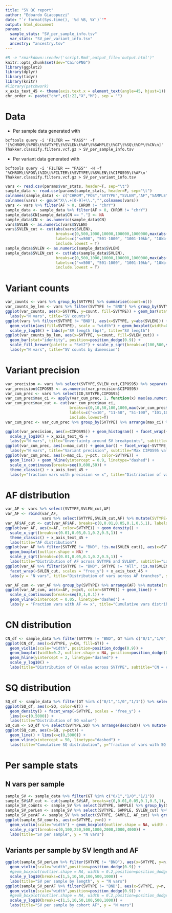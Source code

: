 ```yaml
---
title: "SV QC report"
author: "Edoardo Giacopuzzi"
date: "`r format(Sys.time(), '%d %B, %Y')`""
output: html_document
params:
  sample_stats: "SV_per_sample_info.tsv"
  var_stats: "SV_per_variant_info.tsv"
  ancestry: "ancestry.tsv"
---
```


```r
#R -e "rmarkdown::render('script.Rmd',output_file='output.html')"
knitr::opts_chunk$set(dev="CairoPNG")
library(ggplot2)
library(dplyr)
library(tidyr)
library(knitr)
#library(patchwork)
x_axis_text_45 <- theme(axis.text.x = element_text(angle=45, hjust=1))
chr_order <- paste("chr",c(1:22,"X","M"), sep = "")
```

# Data
- Per sample data generated with
```
bcftools query -i 'FILTER == "PASS"' -f '[%CHROM\t%POS\t%SVTYPE\t%SVLEN\t%AF\t%SAMPLE\t%GT\t%SQ\t%DP\t%CN\n]' Thakker.classify.filters.vcf.gz > SV_per_sample_info.tsv
```

- Per variant data generated with
```
bcftools query -i 'FILTER == "PASS"' -H -f '%CHROM\t%POS\t%ID\t%FILTER\t%SVTYPE\t%SVLEN\t%CIPOS95\t%AF\n' Thakker.classify.filters.vcf.gz > SV_per_variant_info.tsv
```

```r
vars <- read.csv(params$var_stats, header=T, sep="\t")
sample_data <- read.csv(params$sample_stats, header=F, sep="\t")
colnames(sample_data) <- c("CHROM","POS","SVTYPE","SVLEN","AF","SAMPLE","GT","SQ","DP","CN")
colnames(vars) <- gsub("X\\.+[0-9]+\\.","",colnames(vars))
vars <- vars %>% filter(AF > 0, CHROM != "chrY")
sample_data <- sample_data %>% filter(AF > 0, CHROM != "chrY")
sample_data$CN[sample_data$CN == "."] <- NA
sample_data$CN <- as.numeric(sample_data$CN)
vars$SVLEN <- as.numeric(vars$SVLEN)
vars$SVLEN_cut <- cut(abs(vars$SVLEN), 
                      breaks=c(0,500,1000,10000,100000,1000000,max(abs(vars$SVLEN), na.rm = T)), 
                      labels=c("<=500", "501-1000", "1001-10kb", "10kb-100kb", "100kb-1Mb", ">1Mb"),
                      include.lowest = T)
sample_data$SVLEN <- as.numeric(sample_data$SVLEN)
sample_data$SVLEN_cut <- cut(abs(sample_data$SVLEN), 
                      breaks=c(0,500,1000,10000,100000,1000000,max(abs(sample_data$SVLEN), na.rm = T)), 
                      labels=c("<=500", "501-1000", "1001-10kb", "10kb-100kb", "100kb-1Mb", ">1Mb"),
                      include.lowest = T)
```

# Variant counts

```r
var_counts <- vars %>% group_by(SVTYPE) %>% summarise(count=n())
var_counts_by_len <- vars %>% filter(SVTYPE != "BND") %>% group_by(SVTYPE,SVLEN_cut) %>% summarise(count=n())
ggplot(var_counts, aes(x=SVTYPE, y=count, fill=SVTYPE)) + geom_bar(stat="identity") +
  labs(y="N vars", title="SV counts")
ggplot(vars %>% filter(SVTYPE != "BND"), aes(x=SVTYPE, y=abs(SVLEN))) + 
  geom_violin(aes(fill=SVTYPE), scale = "width") + geom_boxplot(width=0.2, outlier.shape = NA) + 
  scale_y_log10() + labs(y="SV length (bp)", title="SV length")
ggplot(var_counts_by_len, aes(x=SVTYPE, y=count, fill=SVLEN_cut)) + 
  geom_bar(stat="identity", position=position_dodge(0.9)) + 
  scale_fill_brewer(palette = "Set2") + scale_y_sqrt(breaks=c(100,500,seq(1000,5000,1000))) +
  labs(y="N vars", title="SV counts by dimension")
```

# Variant precision

```r
var_precision <- vars %>% select(SVTYPE,SVLEN_cut,CIPOS95) %>% separate_rows(CIPOS95, sep = ",")
var_precision$CIPOS95 <- as.numeric(var_precision$CIPOS95)
var_cum_prec <- vars %>% select(ID,SVTYPE,CIPOS95)
var_cum_prec$max_ci <- apply(var_cum_prec, 1, function(x) max(as.numeric(unlist(strsplit(x['CIPOS95'],split = ",")))))
var_cum_prec$max_cut <- cut(var_cum_prec$max_ci, 
                            breaks=c(0,10,50,100,1000,max(var_cum_prec$max_ci)), 
                            labels=c("<=10", "11-50", "51-100", "101,1000", ">1000"),
                            include.lowest=T)
var_cum_prec <- var_cum_prec %>% group_by(SVTYPE) %>% arrange(max_ci) %>% mutate(rank=row_number()) %>% mutate(pct=rank/max(rank))

ggplot(var_precision, aes(x=CIPOS95)) + geom_histogram() + facet_wrap(~SVTYPE, scales = "free_y") + 
  scale_y_log10() + x_axis_text_45 + 
  labs(y="N vars", title="Unvertainty around SV breakpoints", subtitle="CIPOS95 values as reported by lumpy")
ggplot(var_cum_prec, aes(x=max_cut)) + geom_bar() + facet_wrap(~SVTYPE, scales = "free_y") + x_axis_text_45 + 
  labs(y="N vars", title="Variant precision", subtitle="Max CIPOS95 value (uncertainty) for each variant")
ggplot(var_cum_prec, aes(x=max_ci, y=pct, color=SVTYPE)) + 
  geom_line() + geom_hline(yintercept = 0.9, linetype="dashed") + 
  scale_x_continuous(breaks=seq(0,600,50)) + 
  theme_classic() + x_axis_text_45 + 
  labs(y="fraction vars with precision <= x", title="Distribution of variant precision", subtitle="Distribution of max CIPOS95 value (uncertainty) for each variant")
```

# AF distribution

```r
var_AF <- vars %>% select(SVTYPE,SVLEN_cut,AF) 
var_AF <- rbind(var_AF, 
                vars %>% select(SVTYPE,SVLEN_cut,AF) %>% mutate(SVTYPE="All"))
var_AF$AF_cut <- cut(var_AF$AF, breaks=c(0,0.01,0.05,0.1,0.5,1), labels = c("<0.01", "0.01-0.05","0.05-0.1","0.1-0.5",">0.5"), include.lowest = T)
ggplot(var_AF, aes(x=AF, color=SVTYPE)) + geom_density() + 
  scale_x_sqrt(breaks=c(0.01,0.05,0.1,0.2,0.5,1)) + 
  theme_classic() + x_axis_text_45 + 
  labs(title="AF distribution")
ggplot(var_AF %>% filter(SVTYPE != "BND", !is.na(SVLEN_cut)), aes(x=SVTYPE, y=AF, fill=SVLEN_cut)) + 
  geom_boxplot(outlier.shape = NA) +
  scale_y_sqrt(breaks=c(0.01,0.05,0.1,0.2,0.5,1)) + 
  labs(title="Distribution of AF across SVTYPE and SVLEN", subtitle="Larger variants associate with lower AF, very large ones (>1Mb) are likely recurrent artifacts")
ggplot(var_AF %>% filter(SVTYPE != "BND", SVTYPE != "All", !is.na(SVLEN_cut)), aes(x=AF_cut, fill=SVTYPE)) + geom_bar() +
  facet_wrap(~SVLEN_cut, scales = "free_y") + x_axis_text_45 + 
  labs(y = "N vars", title="Distribution of vars across AF tranches", subtitle="Panels represent SV length tranches")

var_AF_cum <- var_AF %>% group_by(SVTYPE) %>% arrange(AF) %>% mutate(rank=row_number()) %>% mutate(pct=rank/max(rank))
ggplot(var_AF_cum, aes(x=AF, y=pct, color=SVTYPE)) + geom_line() + 
  scale_x_continuous(breaks=seq(0,1,0.1)) +
  geom_vline(xintercept = 0.05, linetype="dashed") + 
  labs(y = "Fraction vars with AF <= x", title="Cumulative vars distribution across AF", subtitle="Dashed line indicates low freq threshold (5%)")

```

# CN distribution

```r
CN_df <- sample_data %>% filter(SVTYPE != "BND", GT %in% c("0/1","1/0","1/1")) %>% select(SVTYPE,CN,GT)
ggplot(CN_df, aes(x=SVTYPE, y=CN, fill=GT)) + 
  geom_violin(scale="width", position=position_dodge(0.9)) +
  geom_boxplot(width=0.2, outlier.shape = NA, position=position_dodge(0.9)) +
  geom_hline(yintercept = 2, linetype="dashed") +
  scale_y_log10() +
  labs(title="Distribution of CN value across SVTYPE", subtitle="CN = copy-number value from CNVnator. Dashed line represent 2 copies")

```

# SQ distribution

```r
SQ_df <- sample_data %>% filter(GT %in% c("0/1","1/0","1/1")) %>% select(SVTYPE,SQ,GT)
ggplot(SQ_df, aes(x=SQ, color=GT)) + 
  geom_density() + facet_wrap(~SVTYPE, scales = "free_y") +
  lims(x=c(0,5000)) +
  labs(title="Distribution of SQ value")
SQ_cum <- SQ_df %>% select(SVTYPE,SQ) %>% arrange(desc(SQ)) %>% mutate(rank=row_number()) %>% mutate(pct=rank/max(rank))
ggplot(SQ_cum, aes(x=SQ, y=pct)) + 
  geom_line() + lims(x=c(0,5000)) +
  geom_vline(xintercept = 50, linetype="dashed") +
  labs(title="Cumulative SQ distribution", y="fraction of vars with SQ >= x")
```

# Per sample stats

## N vars per sample

```r
sample_SV <- sample_data %>% filter(GT %in% c("0/1","1/0","1/1"))
sample_SV$AF_cut <- cut(sample_SV$AF, breaks=c(0,0.01,0.05,0.1,0.5,1), labels = c("<0.01", "0.01-0.05","0.05-0.1","0.1-0.5",">0.5"), include.lowest = T)
sample_SV_counts <- sample_SV %>% select(SVTYPE, SAMPLE) %>% group_by(SAMPLE,SVTYPE) %>% summarise(n=n())
sample_SV_perLen <- sample_SV %>% select(SVTYPE, SAMPLE, SVLEN_cut) %>% group_by(SAMPLE,SVTYPE,SVLEN_cut) %>% summarise(n=n())
sample_SV_perAF <- sample_SV %>% select(SVTYPE, SAMPLE, AF_cut) %>% group_by(SAMPLE,SVTYPE,AF_cut) %>% summarise(n=n())
ggplot(sample_SV_counts, aes(x=SVTYPE, y=n)) + 
  geom_violin(scale="width") + geom_boxplot(outlier.shape = NA, width = 0.2) +
  scale_y_sqrt(breaks=c(0,100,250,500,1000,2000,3000,4000)) + 
  labs(title="SV per sample", y = "N vars")
```

## Variants per sample by SV length and AF

```r
ggplot(sample_SV_perLen %>% filter(SVTYPE != "BND"), aes(x=SVTYPE, y=n, fill=SVLEN_cut)) + 
  geom_violin(scale="width",position=position_dodge(0.9)) + 
  #geom_boxplot(outlier.shape = NA, width = 0.2,position=position_dodge(0.9)) +
  scale_y_log10(breaks=c(1,5,10,50,100,500,1000)) + 
  labs(title="SV per sample by length", y = "N vars")
ggplot(sample_SV_perAF %>% filter(SVTYPE != "BND"), aes(x=SVTYPE, y=n, fill=AF_cut)) + 
  geom_violin(scale="width",position=position_dodge(0.9)) + 
  #geom_boxplot(outlier.shape = NA, width = 0.2,position=position_dodge(0.9)) +
  scale_y_log10(breaks=c(1,5,10,50,100,500,1000)) + 
  labs(title="SV per sample by cohort AF", y = "N vars")
```
